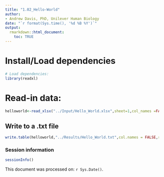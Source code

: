 ```yaml
---
title: "1.02_Hello-World"
author:
- Andrew Davis, PhD, Unilever Human Biology
date: "`r format(Sys.time(), '%d %B %Y')`"
output:
  rmarkdown::html_document:
    toc: TRUE
---
```


# Install/Load dependencies
```r
# Load dependencies:
library(readxl)
```

# Read-in data:
```r
helloworld<-read_xlsx("../Input/Hello_World.xlsx",sheet=1,col_names =FALSE)
```

## Write to a .txt file
```r
write.table(helloworld,"../Results/Hello_World.txt",col.names = FALSE,row.names=FALSE)
```

### Session information
```r
sessionInfo()
```

This document was processed on: `r Sys.Date()`.